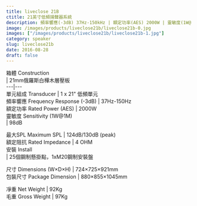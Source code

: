 ```yaml
---
title: liveclose 21B
ctitle: 21英寸低頻揚聲器系統
description: 頻率響應(-3dB) 37Hz-150kHz | 額定功率(AES) 2000W | 靈敏度(1W@1M) 98dB | 最大SPL 124dB/130dB (peak)
image: /images/products/liveclose21b/liveclose21b-0.jpg
images: ["/images/products/liveclose21b/liveclose21b-1.jpg"]
category: speaker
slug: liveclose21b
date: 2016-08-28
draft: false
---
```


  
箱體 Construction  
|  21mm俄羅斯白樺木層壓板  
---|---  
單元組成 Transducer  |  1 x 21" 低頻單元   
頻率響應 Frequency Response (-3dB)  |  37Hz-150Hz   
額定功率 Rated Power (AES)  |  2000W   
靈敏度 Sensitivity (1W@1M)  
|  98dB  
  
最大SPL Maximum SPL  |  124dB/130dB (peak)   
額定阻抗 Rated Impedance  |  4 OHM   
安裝 Install  
|  25個鋼制懸掛點，1xM20鋼制安裝盤  
  
尺寸 Dimensions (W×D×H)  |  724×725×921mm   
包裝尺寸 Package Dimension  |  880×855×1045mm  
  
凈重 Net Weight  |  92Kg   
毛重 Gross Weight  |  97Kg  
  
  


